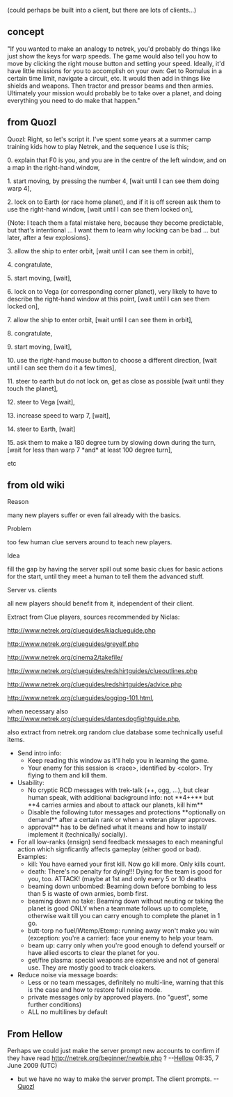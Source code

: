 (could perhaps be built into a client, but there are lots of clients...)

== concept ==

&quot;If you wanted to make an analogy to netrek, you'd probably do things like just show the keys for warp speeds. The game would also tell you how to move by clicking the right mouse button and setting your speed. Ideally, it'd have little missions for you to accomplish on your own: Get to Romulus in a certain time limit, navigate a circuit, etc. It would then add in things like shields and weapons. Then tractor and pressor beams and then armies. Ultimately your mission would probably be to take over a planet, and doing everything you need to do make that happen.&quot;

== from Quozl ==
Quozl:
Right, so let's script it. I've spent some years at a summer camp
training kids how to play Netrek, and the sequence I use is this;

0. explain that F0 is you, and you are in the centre of the left
window, and on a map in the right-hand window,

1. start moving, by pressing the number 4, [wait until I can see them
doing warp 4],

2. lock on to Earth (or race home planet), and if it is off screen ask
them to use the right-hand window, [wait until I can see them locked
on],

{Note: I teach them a fatal mistake here, because they become
predictable, but that's intentional ... I want them to learn why locking
can be bad ... but later, after a few explosions}.

3. allow the ship to enter orbit, [wait until I can see them in orbit],

4. congratulate,

5. start moving, [wait],

6. lock on to Vega (or corresponding corner planet), very likely to
have to describe the right-hand window at this point, [wait until I can
see them locked on],

7. allow the ship to enter orbit, [wait until I can see them in orbit],

8. congratulate,

9. start moving, [wait],

10. use the right-hand mouse button to choose a different direction,
[wait until I can see them do it a few times],

11. steer to earth but do not lock on, get as close as possible [wait
until they touch the planet],

12. steer to Vega [wait],

13. increase speed to warp 7, [wait],

14. steer to Earth, [wait]

15. ask them to make a 180 degree turn by slowing down during the turn,
[wait for less than warp 7 *and* at least 100 degree turn],

etc

== from old wiki ==

Reason

many new players suffer or even fail already with the basics.

Problem

too few human clue servers around to teach new players.

Idea

fill the gap by having the server spill out some basic clues for basic actions for the start, until they meet a human to tell them the advanced stuff.

Server vs. clients

all new players should benefit from it, independent of their client.

Extract from Clue players, sources recommended by Niclas:

http://www.netrek.org/clueguides/kiaclueguide.php

http://www.netrek.org/clueguides/greyelf.php

http://www.netrek.org/cinema2/takefile/

http://www.netrek.org/clueguides/redshirtguides/clueoutlines.php

http://www.netrek.org/clueguides/redshirtguides/advice.php

http://www.netrek.org/clueguides/ogging-101.html,

when necessary also http://www.netrek.org/clueguides/dantesdogfightguide.php, 

also extract from netrek.org random clue database some technically useful items. 

* Send intro info:
** Keep reading this window as it'll help you in learning the game. 
** Your enemy for this session is &lt;race&gt;, identified by &lt;color&gt;. Try flying to them and kill them. 
* Usability: 
** No cryptic RCD messages with trek-talk (++, ogg, ...), but clear human speak, with additional background info: not **4++** but **4 carries armies and about to attack our planets, kill him** 
** Disable the following tutor messages and protections **optionally on demand** after a certain rank or when a veteran player approves.
**approval** has to be defined what it means and how to install/ implement it (technically/ socially).
* For all low-ranks (ensign) send feedback messages to each meaningful action which signficantly affects gameplay (either good or bad). Examples: 
** kill: You have earned your first kill. Now go kill more. Only kills count. 
** death: There's no penalty for dying!!! Dying for the team is good for you, too. ATTACK! (maybe at 1st and only every 5 or 10 deaths
** beaming down unbombed: Beaming down before bombing to less than 5 is waste of own armies, bomb first.
** beaming down no take: Beaming down without neuting or taking the planet is good ONLY when a teammate follows up to complete, otherwise wait till you can carry enough to complete the planet in 1 go.
** butt-torp no fuel/Wtemp/Etemp: running away won't make you win (exception: you're a carrier): face your enemy to help your team.
** beam up: carry only when you're good enough to defend yourself or have allied escorts to clear the planet for you.
** get/fire plasma: special weapons are expensive and not of general use. They are mostly good to track cloakers.
* Reduce noise via message boards:
** Less or no team messages, definitely no multi-line, warning that this is the case and how to restore full noise mode.
** private messages only by approved players. (no &quot;guest&quot;, some further conditions)
** ALL no multilines by default

== From Hellow ==

Perhaps we could just make the server prompt new accounts to confirm if they have read http://netrek.org/beginner/newbie.php ? --[[User:Hellow|Hellow]] 08:35, 7 June 2009 (UTC)

* but we have no way to make the server prompt.  The client prompts. --[[User:Quozl|Quozl]]